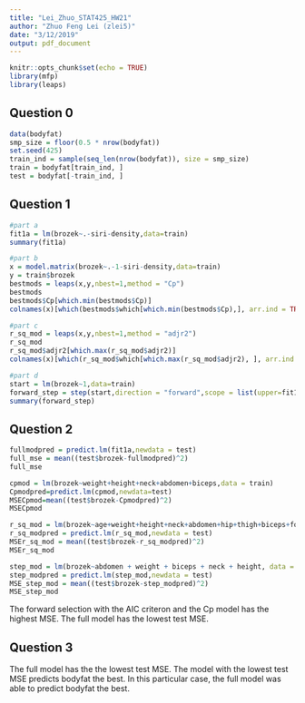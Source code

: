 ```yaml
---
title: "Lei_Zhuo_STAT425_HW21"
author: "Zhuo Feng Lei (zlei5)"
date: "3/12/2019"
output: pdf_document
---
```


```r
knitr::opts_chunk$set(echo = TRUE)
library(mfp)
library(leaps)
```

## Question 0 
```r
data(bodyfat)
smp_size = floor(0.5 * nrow(bodyfat))
set.seed(425)
train_ind = sample(seq_len(nrow(bodyfat)), size = smp_size)
train = bodyfat[train_ind, ]
test = bodyfat[-train_ind, ]
```

## Question 1
```r
#part a 
fit1a = lm(brozek~.-siri-density,data=train) 
summary(fit1a)
```
```r
#part b
x = model.matrix(brozek~.-1-siri-density,data=train)
y = train$brozek
bestmods = leaps(x,y,nbest=1,method = "Cp")
bestmods
bestmods$Cp[which.min(bestmods$Cp)]
colnames(x)[which(bestmods$which[which.min(bestmods$Cp),], arr.ind = TRUE)]
```

```r
#part c
r_sq_mod = leaps(x,y,nbest=1,method = "adjr2")
r_sq_mod
r_sq_mod$adjr2[which.max(r_sq_mod$adjr2)]
colnames(x)[which(r_sq_mod$which[which.max(r_sq_mod$adjr2), ], arr.ind = TRUE)]
```

```r
#part d
start = lm(brozek~1,data=train)
forward_step = step(start,direction = "forward",scope = list(upper=fit1a,lower=start))
summary(forward_step)
```

## Question 2
```r
fullmodpred = predict.lm(fit1a,newdata = test)
full_mse = mean((test$brozek-fullmodpred)^2)
full_mse
```
```r
cpmod = lm(brozek~weight+height+neck+abdomen+biceps,data = train)
Cpmodpred=predict.lm(cpmod,newdata=test)
MSECpmod=mean((test$brozek-Cpmodpred)^2)
MSECpmod
```
```r
r_sq_mod = lm(brozek~age+weight+height+neck+abdomen+hip+thigh+biceps+forearm+wrist,data=train)
r_sq_modpred = predict.lm(r_sq_mod,newdata = test)
MSEr_sq_mod = mean((test$brozek-r_sq_modpred)^2)
MSEr_sq_mod
```
```r
step_mod = lm(brozek~abdomen + weight + biceps + neck + height, data = train)
step_modpred = predict.lm(step_mod,newdata = test)
MSE_step_mod = mean((test$brozek-step_modpred)^2)
MSE_step_mod
```

The forward selection with the AIC criteron and the Cp model has the highest MSE. The full model has the lowest test MSE. 

## Question 3 
The full model has the the lowest test MSE. The model with the lowest test MSE predicts bodyfat the best. In this particular case, the full model was able to predict bodyfat the best. 